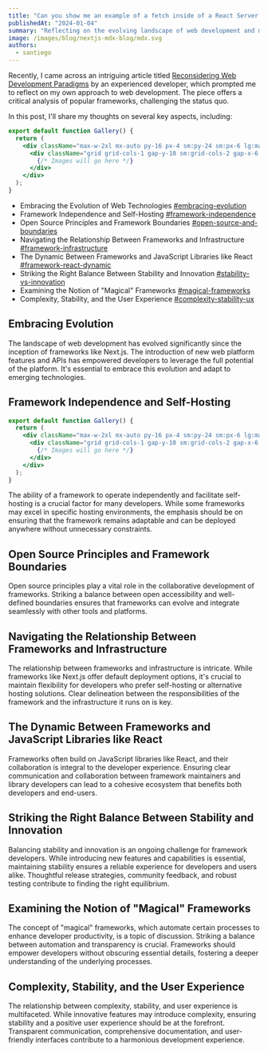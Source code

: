 ```yaml
---
title: "Can you show me an example of a fetch inside of a React Server Action?"
publishedAt: "2024-01-04"
summary: "Reflecting on the evolving landscape of web development and my perspective on frameworks."
image: /images/blog/nextjs-mdx-blog/mdx.svg
authors:
  - santiego
---
```


Recently, I came across an intriguing article titled [Reconsidering Web Development Paradigms](https://www.rethinkwebdev.com) by an experienced developer, which prompted me to reflect on my own approach to web development. The piece offers a critical analysis of popular frameworks, challenging the status quo.

In this post, I'll share my thoughts on several key aspects, including:

```jsx title="pages/index.tsx"
export default function Gallery() {
  return (
    <div className="max-w-2xl mx-auto py-16 px-4 sm:py-24 sm:px-6 lg:max-w-7xl lg:px-8">
      <div className="grid grid-cols-1 gap-y-10 sm:grid-cols-2 gap-x-6 lg:grid-cols-3 xl:grid-cols-4 xl:gap-x-8">
        {/* Images will go here */}
      </div>
    </div>
  );
}
```

- Embracing the Evolution of Web Technologies [#embracing-evolution](#embracing-evolution)
- Framework Independence and Self-Hosting [#framework-independence](#framework-independence)
- Open Source Principles and Framework Boundaries [#open-source-and-boundaries](#open-source-and-boundaries)
- Navigating the Relationship Between Frameworks and Infrastructure [#framework-infrastructure](#framework-infrastructure)
- The Dynamic Between Frameworks and JavaScript Libraries like React [#framework-react-dynamic](#framework-react-dynamic)
- Striking the Right Balance Between Stability and Innovation [#stability-vs-innovation](#stability-vs-innovation)
- Examining the Notion of "Magical" Frameworks [#magical-frameworks](#magical-frameworks)
- Complexity, Stability, and the User Experience [#complexity-stability-ux](#complexity-stability-ux)

## Embracing Evolution

The landscape of web development has evolved significantly since the inception of frameworks like Next.js. The introduction of new web platform features and APIs has empowered developers to leverage the full potential of the platform. It's essential to embrace this evolution and adapt to emerging technologies.

## Framework Independence and Self-Hosting

```jsx title="pages/index.tsx"
export default function Gallery() {
  return (
    <div className="max-w-2xl mx-auto py-16 px-4 sm:py-24 sm:px-6 lg:max-w-7xl lg:px-8">
      <div className="grid grid-cols-1 gap-y-10 sm:grid-cols-2 gap-x-6 lg:grid-cols-3 xl:grid-cols-4 xl:gap-x-8">
        {/* Images will go here */}
      </div>
    </div>
  );
}
```

The ability of a framework to operate independently and facilitate self-hosting is a crucial factor for many developers. While some frameworks may excel in specific hosting environments, the emphasis should be on ensuring that the framework remains adaptable and can be deployed anywhere without unnecessary constraints.

## Open Source Principles and Framework Boundaries

Open source principles play a vital role in the collaborative development of frameworks. Striking a balance between open accessibility and well-defined boundaries ensures that frameworks can evolve and integrate seamlessly with other tools and platforms.

## Navigating the Relationship Between Frameworks and Infrastructure

The relationship between frameworks and infrastructure is intricate. While frameworks like Next.js offer default deployment options, it's crucial to maintain flexibility for developers who prefer self-hosting or alternative hosting solutions. Clear delineation between the responsibilities of the framework and the infrastructure it runs on is key.

## The Dynamic Between Frameworks and JavaScript Libraries like React

Frameworks often build on JavaScript libraries like React, and their collaboration is integral to the developer experience. Ensuring clear communication and collaboration between framework maintainers and library developers can lead to a cohesive ecosystem that benefits both developers and end-users.

## Striking the Right Balance Between Stability and Innovation

Balancing stability and innovation is an ongoing challenge for framework developers. While introducing new features and capabilities is essential, maintaining stability ensures a reliable experience for developers and users alike. Thoughtful release strategies, community feedback, and robust testing contribute to finding the right equilibrium.

## Examining the Notion of "Magical" Frameworks

The concept of "magical" frameworks, which automate certain processes to enhance developer productivity, is a topic of discussion. Striking a balance between automation and transparency is crucial. Frameworks should empower developers without obscuring essential details, fostering a deeper understanding of the underlying processes.

## Complexity, Stability, and the User Experience

The relationship between complexity, stability, and user experience is multifaceted. While innovative features may introduce complexity, ensuring stability and a positive user experience should be at the forefront. Transparent communication, comprehensive documentation, and user-friendly interfaces contribute to a harmonious development experience.
